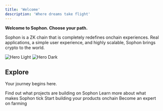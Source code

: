 ```yaml
---
title: 'Welcome'
description: 'Where dreams take flight'
---
```


**Welcome to Sophon. Choose your path.**

Sophon is a ZK chain that is completely redefines onchain experiences. Real applications, a simple user experience, and highly scalable, Sophon brings crypto to the world.

<img
  className="block dark:hidden"
  src="/images/hero-light.png"
  alt="Hero Light"
/>
<img
  className="hidden dark:block"
  src="/images/hero-light.png"
  alt="Hero Dark"
/>

## Explore

Your journey begins here.

<CardGroup cols={2}>
  <Card
    title="Ecosystem"
    icon="leaf"
    href="ecosystem/introduction"
  >
    Find out what projects are building on Sophon
  </Card>
  <Card
    title="Learn"
    icon="book"
    href="learn/what-is-sophon"
  >
    Learn more about what makes Sophon tick
  </Card>
  <Card
    title="Build"
    icon="hammer"
    href="build/smart-contracts"
  >
    Start building your products onchain
  </Card>
  <Card
    title="Farm"
    icon="wheat"
    href="farm/introduction"
  >
    Become an expert on farming
  </Card>
</CardGroup>
